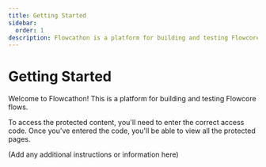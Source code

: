 ```yaml
---
title: Getting Started
sidebar:
  order: 1
description: Flowcathon is a platform for building and testing Flowcore flows.
---
```


# Getting Started

Welcome to Flowcathon! This is a platform for building and testing Flowcore flows.

To access the protected content, you'll need to enter the correct access code. Once you've entered the code, you'll be able to view all the protected pages.

(Add any additional instructions or information here)